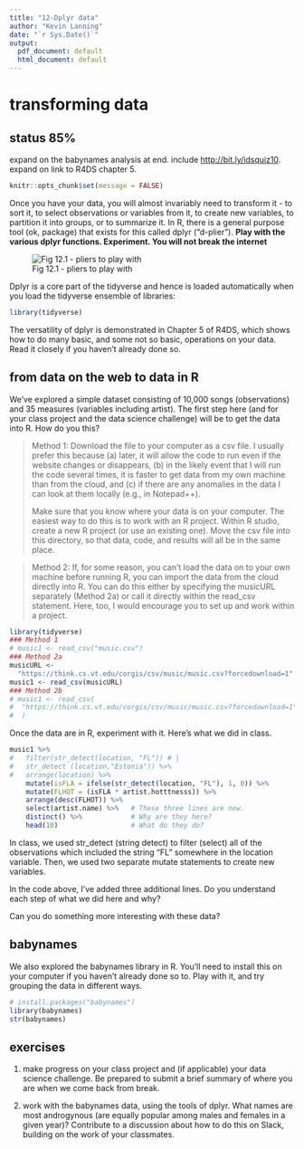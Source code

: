 ```yaml
---
title: "12-Dplyr data"
author: "Kevin Lanning"
date: "`r Sys.Date()`"
output:
  pdf_document: default
  html_document: default
---
```

# transforming data

## status 85% {-}

expand on the babynames analysis at end. include <http://bit.ly/idsquiz10>. expand on link to R4DS chapter 5.

```r
knitr::opts_chunk$set(message = FALSE)
```

Once you have your data, you will almost invariably need to transform it - to sort it, to select observations or variables from it, to create new variables, to partition it into groups, or to summarize it. In R, there is a general purpose tool (ok, package) that exists for this called dplyr ("d-plier").  **Play with the various dplyr functions. Experiment. You will not break the internet**

![Fig 12.1 - pliers to play with](pliers.png)

Dplyr is a core part of the tidyverse and hence is loaded automatically when you load the tidyverse ensemble of libraries:

```r
library(tidyverse)
```

The versatility of dplyr is demonstrated in Chapter 5 of R4DS, which shows how to do many basic, and some not so basic, operations on your data.  Read it closely if you haven't already done so.

## from data on the web to data in R 

We've explored a simple dataset consisting of 10,000 songs (observations) and 35 measures (variables including artist). The first step here (and for your class project and the data science challenge) will be to get the data into R. How do you this?

> Method 1: Download the file to your computer as a csv file. I usually prefer this because (a) later, it will allow the code to run even if the website changes or disappears, (b) in the likely event that I will run the code several times, it is faster to get data from my own machine than from the cloud, and (c) if there are any anomalies in the data I can look at them locally (e.g., in Notepad++).
>
> Make sure that you know where your data is on your computer.  The easiest way to do this is to work with an R project. Within R studio, create a new R project (or use an existing one). Move the csv file into this directory, so that data, code, and results will all be in the same place.

> Method 2: If, for some reason, you can't load the data on to your own machine before running R, you can import the data from the cloud directly into R. You can do this either by specifying the musicURL separately (Method 2a) or call it directly within the read_csv statement. Here, too, I would encourage you to set up and work within a project.

```r
library(tidyverse)
### Method 1
# music1 <- read_csv("music.csv") 
### Method 2a
musicURL <- 
  "https://think.cs.vt.edu/corgis/csv/music/music.csv?forcedownload=1"
music1 <- read_csv(musicURL)
### Method 2b
# music1 <- read_csv(
#  "https://think.cs.vt.edu/corgis/csv/music/music.csv?forcedownload=1"
#  )
```

Once the data are in R, experiment with it. Here's what we did in class.

```r
music1 %>%
#   filter(str_detect(location, "FL")) # | 
#   str_detect (location,"Estonia")) %>% 
#   arrange(location) %>% 
    mutate(isFLA = ifelse(str_detect(location, "FL"), 1, 0)) %>% 
    mutate(FLHOT = (isFLA * artist.hotttnesss)) %>% 
    arrange(desc(FLHOT)) %>% 
    select(artist.name) %>%   # These three lines are new.
    distinct() %>%            # Why are they here?  
    head(10)                  # What do they do?
```

In class, we used str_detect (string detect) to filter (select) all of the observations which included the string "FL" somewhere in the location variable.  Then, we used two separate mutate statements to create new variables. 

In the code above, I've added three additional lines.  Do you understand each step of what we did here and why? 

Can you do something more interesting with these data?

## babynames

We also explored the babynames library in R. You'll need to install this on your computer if you haven't already done so to. Play with it, and try grouping the data in different ways. 

```r
# install.packages("babynames")
library(babynames)
str(babynames)
```

## exercises

1) make progress on your class project and (if applicable) your data science challenge. Be prepared to submit a brief summary of where you are when we come back from break.

2) work with the babynames data, using the tools of dplyr. What names are most androgynous (are equally popular among males and females in a given year)? Contribute to a discussion about how to do this on Slack, building on the work of your classmates.  

